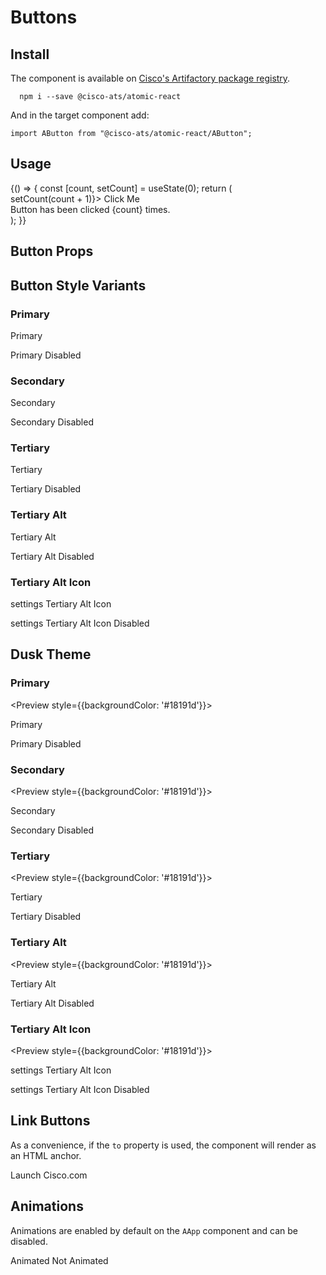 

<Meta title="Components/Buttons" component={AButton} />

# Buttons

## Install

The component is available on [Cisco's Artifactory package registry](https://devhub.cisco.com/artifactory/webapp/#/home).

```
  npm i --save @cisco-ats/atomic-react
```

And in the target component add:

```
import AButton from "@cisco-ats/atomic-react/AButton";
```

## Usage

<Preview>
  <Story name="1">
    <AApp>
      <YourComponent>
    {() => {
      const [count, setCount] = useState(0);
      return (
        <div>
          <AButton onClick={() => setCount(count + 1)}>
            Click Me
          </AButton>
          <div>
            Button has been clicked {count} times.
          </div>
        </div>
      );
    }}
      </YourComponent>
    </AApp>
  </Story>
</Preview>


## Button Props

<Props of={AButton} />

## Button Style Variants

  ### Primary

<Preview>
  <Story name="primary">
    <AApp>
      <p>
        <AButton>Primary</AButton>
      </p>
      <p>
        <AButton disabled>Primary Disabled</AButton>
      </p>
    </AApp>
  </Story>
</Preview>

  ### Secondary

<Preview>
  <Story name="secondary">
    <AApp>
      <p>
        <AButton secondary>Secondary</AButton>
      </p>
      <p>
        <AButton secondary disabled>Secondary Disabled</AButton>
      </p>
    </AApp>
  </Story>
</Preview>

  ### Tertiary

<Preview>
  <Story name="tertiary">
    <AApp>
      <p>
        <AButton tertiary>Tertiary</AButton>
      </p>
      <p>
        <AButton tertiary disabled>Tertiary Disabled</AButton>
      </p>
    </AApp>
  </Story>
</Preview>

  ### Tertiary Alt

<Preview>
  <Story name="tertiary-alt">
    <AApp>
      <p>
        <AButton tertiaryAlt>Tertiary Alt</AButton>
      </p>
      <p>
        <AButton tertiaryAlt disabled>Tertiary Alt Disabled</AButton>
      </p>
    </AApp>
  </Story>
</Preview>

  ### Tertiary Alt Icon

<Preview>
  <Story name="tertiary-alt-icon">
    <AApp>
      <p>
        <AButton tertiaryAltIcon>
          <AIcon>settings</AIcon>
          Tertiary Alt Icon
        </AButton>
      </p>
      <p>
        <AButton tertiaryAltIcon disabled>
          <AIcon>settings</AIcon>
          Tertiary Alt Icon Disabled
        </AButton>
      </p>
    </AApp>
  </Story>
</Preview>

## Dusk Theme

  ### Primary

<Preview style={{backgroundColor: '#18191d'}}>
  <Story name="dusk-primary">
    <AApp theme="dusk">
      <p>
        <AButton>Primary</AButton>
      </p>
      <p>
        <AButton disabled>Primary Disabled</AButton>
      </p>
    </AApp>
  </Story>
</Preview>

  ### Secondary

<Preview style={{backgroundColor: '#18191d'}}>
  <Story name="dusk-secondary">
    <AApp theme="dusk">
      <p>
        <AButton secondary>Secondary</AButton>
      </p>
      <p>
        <AButton secondary disabled>Secondary Disabled</AButton>
      </p>
    </AApp>
  </Story>
</Preview>

  ### Tertiary

<Preview style={{backgroundColor: '#18191d'}}>
  <Story name="dusk-tertiary">
    <AApp theme="dusk">
      <p>
        <AButton tertiary>Tertiary</AButton>
      </p>
      <p>
        <AButton tertiary disabled>Tertiary Disabled</AButton>
      </p>
    </AApp>
  </Story>
</Preview>

  ### Tertiary Alt

<Preview style={{backgroundColor: '#18191d'}}>
  <Story name="dusk-tertiary-alt">
    <AApp theme="dusk">
      <p>
        <AButton tertiaryAlt>Tertiary Alt</AButton>
      </p>
      <p>
        <AButton tertiaryAlt disabled>Tertiary Alt Disabled</AButton>
      </p>
    </AApp>
  </Story>
</Preview>

  ### Tertiary Alt Icon

<Preview style={{backgroundColor: '#18191d'}}>
  <Story name="dusk-tertiary-alt-icon">
    <AApp theme="dusk">
      <p>
        <AButton tertiaryAltIcon>
          <AIcon>settings</AIcon>
          Tertiary Alt Icon
        </AButton>
      </p>
      <p>
        <AButton tertiaryAltIcon disabled>
          <AIcon>settings</AIcon>
          Tertiary Alt Icon Disabled
        </AButton>
      </p>
    </AApp>
  </Story>
</Preview>

## Link Buttons

As a convenience, if the `to` property is used, the component will render as an HTML anchor.

<Preview>
  <AApp>
    <AButton secondary to="https://www.cisco.com">
      Launch Cisco.com
    </AButton>
  </AApp>
</Preview>


## Animations

Animations are enabled by default on the `AApp` component and can be disabled.

<Preview>
  <AApp>
    <AButton>
      Animated
    </AButton>
  </AApp>
  <AApp animations={false}>
    <AButton>
      Not Animated
    </AButton>
  </AApp>
</Preview>

